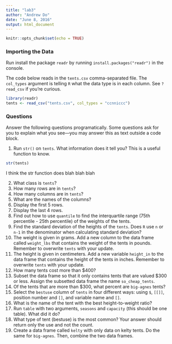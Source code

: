 ---
title: "lab3"
author: "Andrew Do"
date: "June 8, 2016"
output: html_document
---

```{r setup, include=FALSE}
knitr::opts_chunk$set(echo = TRUE)
```

### Importing the Data
Run install the package `readr` by running `install.packages("readr")` in the console.

The code below reads in the `tents.csv` comma-separated file.  The `col_types` argument is telling `R` what the data type is in each column.  See `?read_csv` if you're curious.
```{r}
library(readr)
tents <- read_csv("tents.csv", col_types = "ccnniccc")
```

### Questions
Answer the following questions programatically.  Some questions ask for you to explain what you see---you may answer this as text outside a code block.

1. Run `str()` on `tents`.  What information does it tell you? This is a useful function to know.
```{r}
str(tents)
```
I think the str function does blah blah blah

2. What class is `tents`?
3. How many rows are in `tents`?
4. How many columns are in `tents`?
5. What are the names of the columns?
6. Display the first 5 rows.
7. Display the last 4 rows.
8. Find out how to use `quantile` to find the interquartile range (75th percentile - 25th percentile) of the weights of the tents.
9. Find the standard deviation of the heights of the `tents`.  Does `R` use `n` or `n-1` in the denominator when calculating standard deviation?
10. The weight is given in grams.  Add a new column to the data frame called `weight_lbs` that contains the weight of the tents in pounds.  Remember to overwrite `tents` with your update.
11. The height is given in centimeters.  Add a new variable `height_in` to the data frame that contains the height of the tents in inches. Remember to overwrite `tents` with your update.
12. How many tents cost more than $400?
13. Subset the data frame so that it only contains tents that are valued $300 or less.  Assign the subsetted data frame the name `so_cheap_tents`.
14. Of the tents that are more than $300, what percent are `big-agnes` tents?
15. Select the `bestuse` column of `tents` in four different ways: using `$`, `[[]]`, position number and `[]`, and variable name and `[]`. 
16. What is the name of the tent with the best height-to-weight ratio?
17. Run `table` with two arguments, `seasons` and `capacity` (this should be one table).  What did it do?
18. What type of tent (bestuse) is the most common? Your answer should return only the use and not the count.
19. Create a data frame called `kelty` with only data on kelty tents.  Do the same for `big-agnes`.  Then, combine the two data frames.
